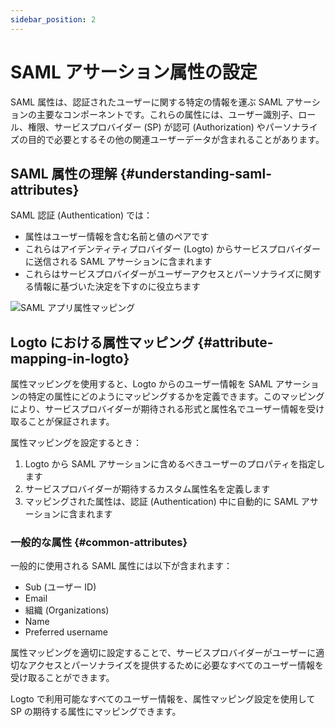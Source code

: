 ```yaml
---
sidebar_position: 2
---
```


# SAML アサーション属性の設定

SAML 属性は、認証されたユーザーに関する特定の情報を運ぶ SAML アサーションの主要なコンポーネントです。これらの属性には、ユーザー識別子、ロール、権限、サービスプロバイダー (SP) が認可 (Authorization) やパーソナライズの目的で必要とするその他の関連ユーザーデータが含まれることがあります。

## SAML 属性の理解 \{#understanding-saml-attributes}

SAML 認証 (Authentication) では：

- 属性はユーザー情報を含む名前と値のペアです
- これらはアイデンティティプロバイダー (Logto) からサービスプロバイダーに送信される SAML アサーションに含まれます
- これらはサービスプロバイダーがユーザーアクセスとパーソナライズに関する情報に基づいた決定を下すのに役立ちます

<img src="/img/assets/attribute-mapping.png" alt="SAML アプリ属性マッピング" />

## Logto における属性マッピング \{#attribute-mapping-in-logto}

属性マッピングを使用すると、Logto からのユーザー情報を SAML アサーションの特定の属性にどのようにマッピングするかを定義できます。このマッピングにより、サービスプロバイダーが期待される形式と属性名でユーザー情報を受け取ることが保証されます。

属性マッピングを設定するとき：

1. Logto から SAML アサーションに含めるべきユーザーのプロパティを指定します
2. サービスプロバイダーが期待するカスタム属性名を定義します
3. マッピングされた属性は、認証 (Authentication) 中に自動的に SAML アサーションに含まれます

### 一般的な属性 \{#common-attributes}

一般的に使用される SAML 属性には以下が含まれます：

- Sub (ユーザー ID)
- Email
- 組織 (Organizations)
- Name
- Preferred username

属性マッピングを適切に設定することで、サービスプロバイダーがユーザーに適切なアクセスとパーソナライズを提供するために必要なすべてのユーザー情報を受け取ることができます。

Logto で利用可能なすべてのユーザー情報を、属性マッピング設定を使用して SP の期待する属性にマッピングできます。
